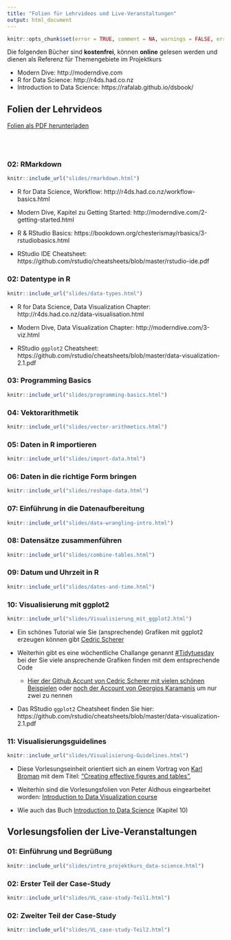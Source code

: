 ```yaml
---
title: "Folien für Lehrvideos und Live-Veranstaltungen"
output: html_document
---
```


```r
knitr::opts_chunk$set(error = TRUE, comment = NA, warnings = FALSE, errors = FALSE, messages = FALSE, tidy = FALSE, echo = FALSE)
```

Die folgenden Bücher sind **kostenfrei**, können **online** gelesen werden und dienen als Referenz für Themengebiete im Projektkurs

- Modern Dive: http://moderndive.com
- R for Data Science: http://r4ds.had.co.nz
- Introduction to Data Science: https://rafalab.github.io/dsbook/


## Folien der Lehrvideos {.tabset}

[Folien als PDF herunterladen](pdf_downloads.html)

<br></br>

### 02: RMarkdown

```r
knitr::include_url("slides/rmarkdown.html")
```

- R for Data Science, Workflow: http://r4ds.had.co.nz/workflow-basics.html

- Modern Dive, Kapitel zu Getting Started: http://moderndive.com/2-getting-started.html

- R & RStudio Basics: https://bookdown.org/chesterismay/rbasics/3-rstudiobasics.html

- RStudio IDE Cheatsheet: https://github.com/rstudio/cheatsheets/blob/master/rstudio-ide.pdf


### 02: Datentype in R

```r
knitr::include_url("slides/data-types.html")
```

- R for Data Science, Data Visualization Chapter: http://r4ds.had.co.nz/data-visualisation.html

- Modern Dive, Data Visualization Chapter: http://moderndive.com/3-viz.html

- RStudio `ggplot2` Cheatsheet: https://github.com/rstudio/cheatsheets/blob/master/data-visualization-2.1.pdf

### 03: Programming Basics

```r
knitr::include_url("slides/programming-basics.html")
```

### 04: Vektorarithmetik

```r
knitr::include_url("slides/vector-arithmetics.html")
```

### 05: Daten in R importieren

```r
knitr::include_url("slides/import-data.html")
```

### 06: Daten in die richtige Form bringen

```r
knitr::include_url("slides/reshape-data.html")
```

### 07: Einführung in die Datenaufbereitung

```r
knitr::include_url("slides/data-wrangling-intro.html")
```

### 08: Datensätze zusammenführen

```r
knitr::include_url("slides/combine-tables.html")
```

### 09: Datum und Uhrzeit in R

```r
knitr::include_url("slides/dates-and-time.html")
```

### 10: Visualisierung mit ggplot2

```r
knitr::include_url("slides/Visualisierung_mit_ggplot2.html")
```

- Ein schönes Tutorial wie Sie (ansprechende) Grafiken mit ggplot2 erzeugen können gibt [Cedric Scherer](https://cedricscherer.netlify.app/2019/05/17/the-evolution-of-a-ggplot-ep.-1/) 

- Weiterhin gibt es eine wöchentliche Challange genannt [#Tidytuesday](https://github.com/rfordatascience/tidytuesday) bei der Sie viele ansprechende Grafiken finden mit dem entsprechende Code
  - [Hier der Github Accunt von Cedric Scherer mit vielen schönen Beispielen](https://github.com/Z3tt/TidyTuesday) oder [noch der Account von Georgios Karamanis](https://github.com/gkaramanis/tidytuesday) um nur zwei zu nennen

- Das RStudio `ggplot2` Cheatsheet finden Sie hier: https://github.com/rstudio/cheatsheets/blob/master/data-visualization-2.1.pdf

### 11: Visualisierungsguidelines

```r
knitr::include_url("slides/Visualisierung-Guidelines.html")
```

- Diese Vorlesungseinheit orientiert sich an einem Vortrag von [Karl Broman](http://kbroman.org/) mit dem Titel: ["Creating effective figures and tables"](https://www.biostat.wisc.edu/~kbroman/presentations/graphs2017.pdf), 

- Weiterhin sind die Vorlesungsfolien von Peter Aldhous eingearbeitet worden: [Introduction to Data Visualization course](http://paldhous.github.io/ucb/2016/dataviz/index.html) 

- Wie auch das Buch [Introduction to Data Science](https://rafalab.github.io/dsbook/) (Kapitel 10)


## Vorlesungsfolien der Live-Veranstaltungen {.tabset}

### 01: Einführung und Begrüßung

```r
knitr::include_url("slides/intro_projektkurs_data-science.html")
```

### 02: Erster Teil der Case-Study 

```r
knitr::include_url("slides/VL_case-study-Teil1.html")
```

### 02: Zweiter Teil der Case-Study 

```r
knitr::include_url("slides/VL_case-study-Teil2.html")
```

